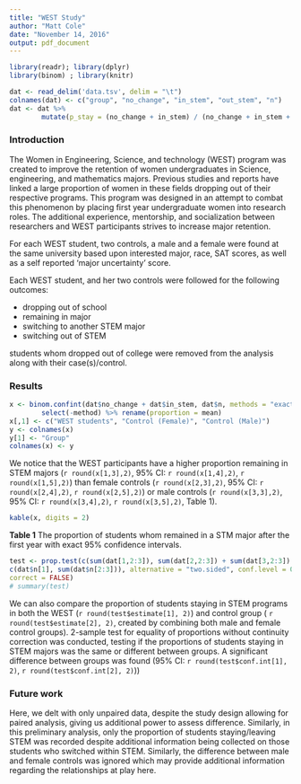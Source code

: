 ```yaml
---
title: "WEST Study"
author: "Matt Cole"
date: "November 14, 2016"
output: pdf_document
---
```


```r
library(readr); library(dplyr)
library(binom) ; library(knitr)

dat <- read_delim('data.tsv', delim = "\t")
colnames(dat) <- c("group", "no_change", "in_stem", "out_stem", "n")
dat <- dat %>% 
        mutate(p_stay = (no_change + in_stem) / (no_change + in_stem + out_stem))
```

### Introduction 

The Women in Engineering, Science, and technology (WEST) program was created to improve the retention of women undergraduates in Science, engineering, and mathematics majors. Previous studies and reports have linked a large proportion of women in these fields dropping out of their respective programs. This program was designed in an attempt to combat this phenomenon by placing first year undergraduate women into research roles. The additional experience, mentorship, and socialization between researchers and WEST participants strives to increase major retention.

For each WEST student, two controls, a male and a female were found at the same university based upon interested major, race, SAT scores, as well as a self reported 'major uncertainty' score.

Each WEST student, and her two controls were followed for the following outcomes:

 * dropping out of school
 * remaining in major
 * switching to another STEM major
 * switching out of STEM

students whom dropped out of college were removed from the analysis along with their case(s)/control.

### Results

```r
x <- binom.confint(dat$no_change + dat$in_stem, dat$n, methods = "exact") %>%
        select(-method) %>% rename(proportion = mean)
x[,1] <- c("WEST students", "Control (Female)", "Control (Male)")
y <- colnames(x)      
y[1] <- "Group"
colnames(x) <- y
```

We notice that the WEST participants have a higher proportion remaining in STEM majors (`r round(x[1,3],2)`, 95% CI: `r round(x[1,4],2)`, `r round(x[1,5],2)`) than female controls (`r round(x[2,3],2)`, 95% CI: `r round(x[2,4],2)`, `r round(x[2,5],2)`) or male controls (`r round(x[3,3],2)`, 95% CI: `r round(x[3,4],2)`, `r round(x[3,5],2)`, Table 1).

```r
kable(x, digits = 2)
```

__Table 1__    The proportion of students whom remained in a STM major after the first year with exact 95% confidence intervals.


```r
test <- prop.test(c(sum(dat[1,2:3]), sum(dat[2,2:3]) + sum(dat[3,2:3]) ),
c(dat$n[1], sum(dat$n[2:3])), alternative = "two.sided", conf.level = 0.95,
correct = FALSE)
# summary(test)
```


We can also compare the proportion of students staying in STEM programs in both the WEST (`r round(test$estimate[1], 2)`) and control group ( `r round(test$estimate[2], 2)`, created by combining both male and female control groups). 2-sample test for equality of proportions without continuity correction was conducted, testing if the proportions of students staying in STEM majors was the same or different between groups. A significant difference between groups was found (95% CI: `r round(test$conf.int[1], 2)`, `r round(test$conf.int[2], 2)`))

### Future work

Here, we delt with only unpaired data, despite the study design allowing for paired analysis, giving us additional power to assess difference. Similarly, in this preliminary analysis, only the proportion of students staying/leaving STEM was recorded despite additional information being collected on those students who switched within STEM. Similarly, the difference between male and female controls was ignored which may provide additional information regarding the relationships at play here. 




